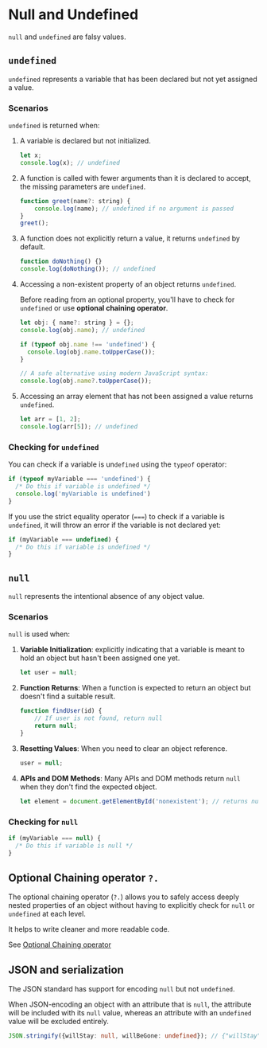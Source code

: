 # Null and Undefined

`null` and `undefined` are falsy values.

## `undefined`

`undefined` represents a variable that has been declared but not yet assigned a value.

### Scenarios

`undefined` is returned when:
1. A variable is declared but not initialized.
   ```js
   let x;
   console.log(x); // undefined
   ```
2. A function is called with fewer arguments than it is declared to accept, the missing parameters are `undefined`.
   ```js
   function greet(name?: string) {
       console.log(name); // undefined if no argument is passed
   }
   greet();
   ```
3. A function does not explicitly return a value, it returns `undefined` by default.
   ```js
   function doNothing() {}
   console.log(doNothing()); // undefined
   ```
4. Accessing a non-existent property of an object returns `undefined`. 

    Before reading from an optional property, you'll have to check for `undefined` or use **optional chaining operator**.
    ```js
    let obj: { name?: string } = {};
    console.log(obj.name); // undefined

    if (typeof obj.name !== 'undefined') {
      console.log(obj.name.toUpperCase());
    }

    // A safe alternative using modern JavaScript syntax:
    console.log(obj.name?.toUpperCase());
    ```
5. Accessing an array element that has not been assigned a value returns `undefined`.
   ```js
   let arr = [1, 2];
   console.log(arr[5]); // undefined
   ```


### Checking for `undefined`

You can check if a variable is un`defined` using the `typeof` operator:

```ts
if (typeof myVariable === 'undefined') {
  /* Do this if variable is undefined */
  console.log('myVariable is undefined')
}
```

If you use the strict equality operator (`===`) to check if a variable is `undefined`, it will throw an error if the variable is not declared yet:

```js
if (myVariable === undefined) {
  /* Do this if variable is undefined */
}
```


## `null`

`null` represents the intentional absence of any object value.

### Scenarios

`null` is used when:

1. **Variable Initialization**: explicitly indicating that a variable is meant to hold an object but hasn't been assigned one yet.
   ```js
   let user = null;
   ```
2. **Function Returns**: When a function is expected to return an object but doesn't find a suitable result.
   ```js
   function findUser(id) {
       // If user is not found, return null
       return null;
   }
   ```
3. **Resetting Values**: When you need to clear an object reference.
   ```js
   user = null;
   ```
4. **APIs and DOM Methods**: Many APIs and DOM methods return `null` when they don't find the expected object.
   ```js
   let element = document.getElementById('nonexistent'); // returns null
   ```

### Checking for `null`

```js
if (myVariable === null) { 
  /* Do this if variable is null */ 
}
```


## Optional Chaining operator `?.`

The optional chaining operator (`?.`) allows you to safely access deeply nested properties of an object without having to explicitly check for `null` or `undefined` at each level.

It helps to write cleaner and more readable code.

See [Optional Chaining operator](../syntax/operators.md#optional-chaining-operator-)


## JSON and serialization

The JSON standard has support for encoding `null` but not `undefined`.

When JSON-encoding an object with an attribute that is `null`, the attribute will be included with its `null` value, whereas an attribute with an `undefined` value will be excluded entirely.

```ts
JSON.stringify({willStay: null, willBeGone: undefined}); // {"willStay":null}
```